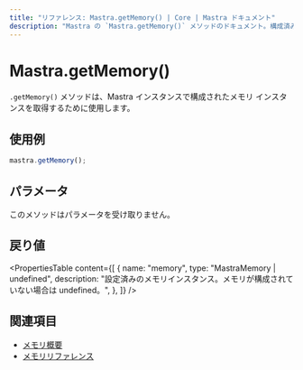 ```yaml
---
title: "リファレンス: Mastra.getMemory() | Core | Mastra ドキュメント"
description: "Mastra の `Mastra.getMemory()` メソッドのドキュメント。構成済みのメモリインスタンスを取得します。"
---
```


# Mastra.getMemory()

`.getMemory()` メソッドは、Mastra インスタンスで構成されたメモリ インスタンスを取得するために使用します。

## 使用例

```typescript copy
mastra.getMemory();
```


## パラメータ

このメソッドはパラメータを受け取りません。

## 戻り値

<PropertiesTable
  content={[
    {
      name: "memory",
      type: "MastraMemory | undefined",
      description: "設定済みのメモリインスタンス。メモリが構成されていない場合は undefined。",
    },
  ]}
/>

## 関連項目

- [メモリ概要](../../docs/memory/overview.mdx)
- [メモリリファレンス](../../reference/memory/Memory.mdx)